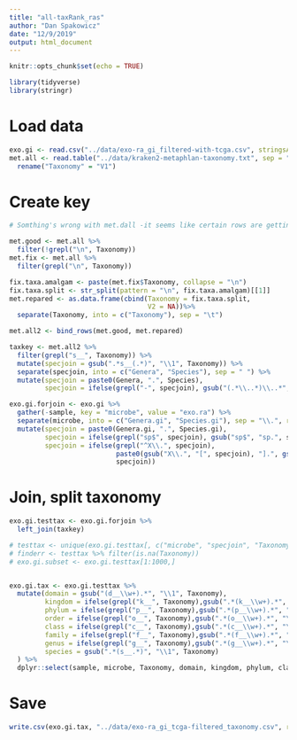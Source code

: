 ```yaml
---
title: "all-taxRank_ras"
author: "Dan Spakowicz"
date: "12/9/2019"
output: html_document
---
```


```r
knitr::opts_chunk$set(echo = TRUE)

library(tidyverse)
library(stringr)
```


# Load data
```r
exo.gi <- read.csv("../data/exo-ra_gi_filtered-with-tcga.csv", stringsAsFactors = F)[,-1]
met.all <- read.table("../data/kraken2-metaphlan-taxonomy.txt", sep = "\t", stringsAsFactors = F) %>%
  rename("Taxonomy" = "V1")

```
# Create key

```r
# Somthing's wrong with met.dall -it seems like certain rows are getting pasted together?

met.good <- met.all %>%
  filter(!grepl("\n", Taxonomy))
met.fix <- met.all %>%
  filter(grepl("\n", Taxonomy)) 

fix.taxa.amalgam <- paste(met.fix$Taxonomy, collapse = "\n")
fix.taxa.split <- str_split(pattern = "\n", fix.taxa.amalgam)[[1]]
met.repared <- as.data.frame(cbind(Taxonomy = fix.taxa.split,
                                   V2 = NA))%>%
  separate(Taxonomy, into = c("Taxonomy"), sep = "\t")

met.all2 <- bind_rows(met.good, met.repared)

taxkey <- met.all2 %>%
  filter(grepl("s__", Taxonomy)) %>%
  mutate(specjoin = gsub(".*s__(.*)", "\\1", Taxonomy)) %>%
  separate(specjoin, into = c("Genera", "Species"), sep = " ") %>%
  mutate(specjoin = paste0(Genera, ".", Species),
         specjoin = ifelse(grepl("-", specjoin), gsub("(.*\\..*)\\..*", "\\1", gsub("-", ".", specjoin)), specjoin))
```

```r
exo.gi.forjoin <- exo.gi %>%
  gather(-sample, key = "microbe", value = "exo.ra") %>%
  separate(microbe, into = c("Genera.gi", "Species.gi"), sep = "\\.", remove = F) %>%
  mutate(specjoin = paste0(Genera.gi, ".", Species.gi),
         specjoin = ifelse(grepl("sp$", specjoin), gsub("sp$", "sp.", specjoin), specjoin),
         specjoin = ifelse(grepl("^X\\.", specjoin), 
                           paste0(gsub("X\\.", "[", specjoin), "].", gsub(".*\\.(.*)", "\\1", microbe)),
                           specjoin))
```

# Join, split taxonomy

```r
exo.gi.testtax <- exo.gi.forjoin %>%
  left_join(taxkey)

# testtax <- unique(exo.gi.testtax[, c("microbe", "specjoin", "Taxonomy")])
# finderr <- testtax %>% filter(is.na(Taxonomy))
# exo.gi.subset <- exo.gi.testtax[1:1000,]


exo.gi.tax <- exo.gi.testtax %>%
  mutate(domain = gsub("(d__\\w+).*", "\\1", Taxonomy),
         kingdom = ifelse(grepl("k__", Taxonomy),gsub(".*(k__\\w+).*", "\\1", Taxonomy), NA),
         phylum = ifelse(grepl("p__", Taxonomy),gsub(".*(p__\\w+).*", "\\1", Taxonomy), NA),
         order = ifelse(grepl("o__", Taxonomy),gsub(".*(o__\\w+).*", "\\1", Taxonomy), NA),
         class = ifelse(grepl("c__", Taxonomy),gsub(".*(c__\\w+).*", "\\1", Taxonomy), NA),
         family = ifelse(grepl("f__", Taxonomy),gsub(".*(f__\\w+).*", "\\1", Taxonomy), NA),
         genus = ifelse(grepl("g__", Taxonomy),gsub(".*(g__\\w+).*", "\\1", Taxonomy), NA),
         species = gsub(".*(s__.*)", "\\1", Taxonomy)
  ) %>%
  dplyr::select(sample, microbe, Taxonomy, domain, kingdom, phylum, class, order, family, genus, species, exo.ra)

```

# Save

```r
write.csv(exo.gi.tax, "../data/exo-ra_gi_tcga-filtered_taxonomy.csv", row.names = F)
```

